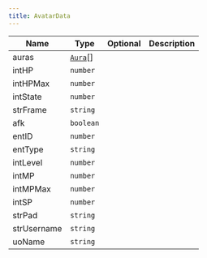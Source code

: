 ```yaml
---
title: AvatarData
---
```


| Name | Type | Optional | Description |
|------|------|----------|-------------|
| auras | [`Aura`](/api-legacy/typedefs/aura)[] |  |  |
| intHP | `number` |  |  |
| intHPMax | `number` |  |  |
| intState | `number` |  |  |
| strFrame | `string` |  |  |
| afk | `boolean` |  |  |
| entID | `number` |  |  |
| entType | `string` |  |  |
| intLevel | `number` |  |  |
| intMP | `number` |  |  |
| intMPMax | `number` |  |  |
| intSP | `number` |  |  |
| strPad | `string` |  |  |
| strUsername | `string` |  |  |
| uoName | `string` |  |  |
